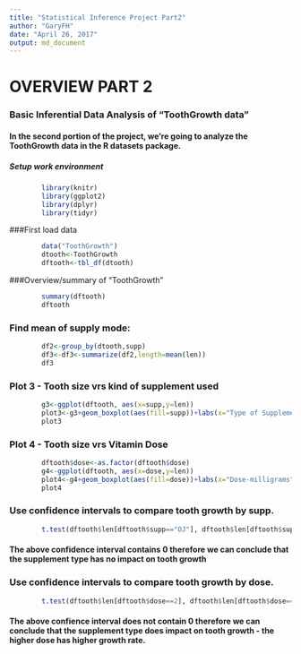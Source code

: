```yaml
---
title: "Statistical Inference Project Part2"
author: "GaryFH"
date: "April 26, 2017"
output: md_document
---
```

#       OVERVIEW PART 2

###     Basic Inferential Data Analysis of "ToothGrowth data" 

####  In the second portion of the project, we're going to analyze the ToothGrowth data in the R datasets package. 

##### Setup work environment
```r
        library(knitr)
        library(ggplot2)
        library(dplyr)
        library(tidyr)
```


###First load data

```r
        data("ToothGrowth")
        dtooth<-ToothGrowth
        dftooth<-tbl_df(dtooth)
```

###Overview/summary of "ToothGrowth"

```r
        summary(dftooth)
        dftooth
```

### Find mean of supply mode:

```r
        df2<-group_by(dtooth,supp)
        df3<-df3<-summarize(df2,length=mean(len))
        df3
```

### Plot 3 - Tooth size vrs kind of supplement used

```r

        g3<-ggplot(dftooth, aes(x=supp,y=len))
        plot3<-g3+geom_boxplot(aes(fill=supp))+labs(x="Type of Supplement", y="Length of Tooth", title="Length of Tooth vrs supplement type")
        plot3
```

### Plot 4 - Tooth size vrs Vitamin Dose

```r
        dftooth$dose<-as.factor(dftooth$dose)
        g4<-ggplot(dftooth, aes(x=dose,y=len))
        plot4<-g4+geom_boxplot(aes(fill=dose))+labs(x="Dose-milligrams", y="Length of Tooth", title="Length of Tooth vrs Dose Strength")
        plot4
```



### Use confidence intervals to compare tooth growth by supp.

```r

        t.test(dftooth$len[dftooth$supp=="OJ"], dftooth$len[dftooth$supp=="VC"], paired = FALSE, var.equal = FALSE)$conf.int
```

#### The above confidence interval contains 0 therefore we can conclude that the supplement type has no impact on tooth growth


### Use confidence intervals to compare tooth growth by dose.

```r

        t.test(dftooth$len[dftooth$dose==2], dftooth$len[dftooth$dose==1], paired = FALSE, var.equal = FALSE)$conf.int
```

#### The above confience interval does not contain 0 therefore we can conclude that the supplement type does impact on tooth growth - the higher dose has higher growth rate.